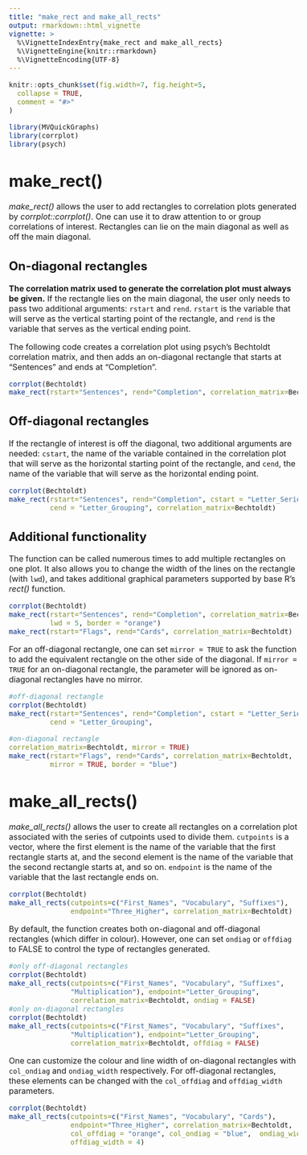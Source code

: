 ```yaml
---
title: "make_rect and make_all_rects"
output: rmarkdown::html_vignette
vignette: >
  %\VignetteIndexEntry{make_rect and make_all_rects}
  %\VignetteEngine{knitr::rmarkdown}
  %\VignetteEncoding{UTF-8}
---
```


<style type="text/css">
  body{
  font-size: 12pt;
}
</style>

```r
knitr::opts_chunk$set(fig.width=7, fig.height=5,
  collapse = TRUE,
  comment = "#>"
)
```

```r
library(MVQuickGraphs)
library(corrplot)
library(psych)
```

# make_rect()

_make_rect()_ allows the user to add rectangles to correlation plots generated by _corrplot::corrplot()_. One can use it to draw attention to or group correlations of interest. Rectangles can lie on the main diagonal as well as off the main diagonal. 

## On-diagonal rectangles

**The correlation matrix used to generate the correlation plot must always be given.** If the rectangle lies on the main diagonal, the user only needs to pass two additional arguments: `rstart` and `rend`. `rstart` is the variable that will serve as the vertical starting point of the rectangle, and `rend` is the variable that serves as the vertical ending point.

The following code creates a correlation plot using psych's Bechtoldt correlation matrix, and then adds an on-diagonal rectangle that starts at "Sentences" and ends at "Completion".

```r
corrplot(Bechtoldt)
make_rect(rstart="Sentences", rend="Completion", correlation_matrix=Bechtoldt)
```

## Off-diagonal rectangles

If the rectangle of interest is off the diagonal, two additional arguments are needed: `cstart`, the name of the variable contained in the correlation plot that will serve as the horizontal starting point of the rectangle, and `cend`, the name of the variable that will serve as the horizontal ending point.

```r
corrplot(Bechtoldt)
make_rect(rstart="Sentences", rend="Completion", cstart = "Letter_Series", 
          cend = "Letter_Grouping", correlation_matrix=Bechtoldt)
```

## Additional functionality

The function can be called numerous times to add multiple rectangles on one plot. It also allows you to change the width of the lines on the rectangle (with `lwd`), and takes additional graphical parameters supported by base R's _rect()_ function.

```r
corrplot(Bechtoldt)
make_rect(rstart="Sentences", rend="Completion", correlation_matrix=Bechtoldt, 
          lwd = 5, border = "orange")
make_rect(rstart="Flags", rend="Cards", correlation_matrix=Bechtoldt)
```

For an off-diagonal rectangle, one can set `mirror = TRUE` to ask the function to add the equivalent rectangle on the other side of the diagonal. If `mirror = TRUE` for an on-diagonal rectangle, the parameter will be ignored as on-diagonal rectangles have no mirror.

```r
#off-diagonal rectangle
corrplot(Bechtoldt)
make_rect(rstart="Sentences", rend="Completion", cstart = "Letter_Series", 
          cend = "Letter_Grouping", 

#on-diagonal rectangle
correlation_matrix=Bechtoldt, mirror = TRUE)
make_rect(rstart="Flags", rend="Cards", correlation_matrix=Bechtoldt, 
          mirror = TRUE, border = "blue")
```

# make_all_rects()

_make_all_rects()_ allows the user to create all rectangles on a correlation plot associated with the series of cutpoints used to divide them. `cutpoints` is a vector, where the first element is the name of the variable that the first rectangle starts at, and the second element is the name of the variable that the second rectangle starts at, and so on. `endpoint` is the name of the variable that the last rectangle ends on.

```r
corrplot(Bechtoldt)
make_all_rects(cutpoints=c("First_Names", "Vocabulary", "Suffixes"), 
               endpoint="Three_Higher", correlation_matrix=Bechtoldt)
```

By default, the function creates both on-diagonal and off-diagonal rectangles (which differ in colour). However, one can set `ondiag` or `offdiag` to FALSE to control the type of rectangles generated.

```r
#only off-diagonal rectangles
corrplot(Bechtoldt)
make_all_rects(cutpoints=c("First_Names", "Vocabulary", "Suffixes", 
               "Multiplication"), endpoint="Letter_Grouping", 
               correlation_matrix=Bechtoldt, ondiag = FALSE)
#only on-diagonal rectangles
corrplot(Bechtoldt)
make_all_rects(cutpoints=c("First_Names", "Vocabulary", "Suffixes", 
               "Multiplication"), endpoint="Letter_Grouping", 
               correlation_matrix=Bechtoldt, offdiag = FALSE)
```

One can customize the colour and line width of on-diagonal rectangles with `col_ondiag` and `ondiag_width` respectively. For off-diagonal rectangles, these elements can be changed with the `col_offdiag` and `offdiag_width` parameters. 

```r
corrplot(Bechtoldt)
make_all_rects(cutpoints=c("First_Names", "Vocabulary", "Cards"), 
               endpoint="Three_Higher", correlation_matrix=Bechtoldt, 
               col_offdiag = "orange", col_ondiag = "blue",  ondiag_width = 3, 
               offdiag_width = 4)
```
